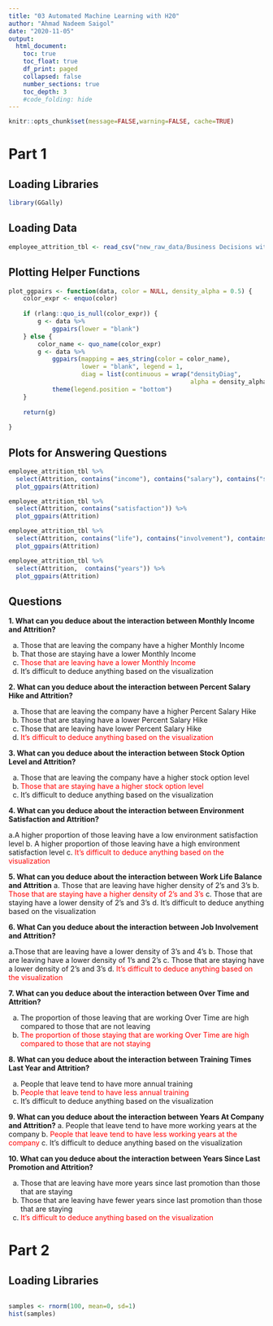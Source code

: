 ```yaml
---
title: "03 Automated Machine Learning with H20"
author: "Ahmad Nadeem Saigol"
date: "2020-11-05"
output:
  html_document:
    toc: true
    toc_float: true
    df_print: paged
    collapsed: false
    number_sections: true
    toc_depth: 3
    #code_folding: hide
---
```


```r
knitr::opts_chunk$set(message=FALSE,warning=FALSE, cache=TRUE)
```
# Part 1

## Loading Libraries
```r
library(GGally)
```

## Loading Data
```r
employee_attrition_tbl <- read_csv("new_raw_data/Business Decisions with Machine Learning/datasets-1067-1925-WA_Fn-UseC_-HR-Employee-Attrition.csv")
```

## Plotting Helper Functions
```r
plot_ggpairs <- function(data, color = NULL, density_alpha = 0.5) {
    color_expr <- enquo(color)
    
    if (rlang::quo_is_null(color_expr)) {
        g <- data %>%
            ggpairs(lower = "blank") 
    } else {
        color_name <- quo_name(color_expr)
        g <- data %>%
            ggpairs(mapping = aes_string(color = color_name), 
                    lower = "blank", legend = 1,
                    diag = list(continuous = wrap("densityDiag", 
                                                  alpha = density_alpha))) +
            theme(legend.position = "bottom")
    }
    
    return(g)
    
}

```
## Plots for Answering Questions
```r
employee_attrition_tbl %>%
  select(Attrition, contains("income"), contains("salary"), contains("stock")) %>%
  plot_ggpairs(Attrition)
```

```r
employee_attrition_tbl %>%
  select(Attrition, contains("satisfaction")) %>%
  plot_ggpairs(Attrition)
```
```r
employee_attrition_tbl %>%
  select(Attrition, contains("life"), contains("involvement"), contains("overtime")) %>%
  plot_ggpairs(Attrition)
```
```r
employee_attrition_tbl %>%
  select(Attrition,  contains("years")) %>%
  plot_ggpairs(Attrition)
```
## Questions


<b>1. What can you deduce about the interaction between Monthly Income and Attrition?</b>

a. Those that are leaving the company have a higher Monthly Income
b. That those are staying have a lower Monthly Income
c. <font color=red>Those that are leaving have a lower Monthly Income</font>
d. It's difficult to deduce anything based on the visualization


<b>2. What can you deduce about the interaction between Percent Salary Hike and Attrition?</b>

a. Those that are leaving the company have a higher Percent Salary Hike
b. Those that are staying have a lower Percent Salary Hike
c. Those that are leaving have lower Percent Salary Hike
d. <font color=red>It's difficult to deduce anything based on the visualization</font>


<b>3. What can you deduce about the interaction between Stock Option Level and Attrition?</b>

a. Those that are leaving the company have a higher stock option level
b. <font color=red>Those that are staying have a higher stock option level</font>
c. It's difficult to deduce anything based on the visualization


<b>4. What can you deduce about the interaction between Environment Satisfaction and Attrition?</b> 

a.A higher proportion of those leaving have a low environment satisfaction level
b. A higher proportion of those leaving have a high environment satisfaction level
c. <font color=red>It's difficult to deduce anything based on the visualization</font>


<b>5. What can you deduce about the interaction between Work Life Balance and Attrition</b> 
a. Those that are leaving have higher density of 2's and 3's
b. <font color=red>Those that are staying have a higher density of 2's and 3's</font>
c. Those that are staying have a lower density of 2's and 3's
d. It's difficult to deduce anything based on the visualization


<b>6. What Can you deduce about the interaction between Job Involvement and Attrition?</b>

a.Those that are leaving have a lower density of 3's and 4's
b. Those that are leaving have a lower density of 1's and 2's
c. Those that are staying have a lower density of 2's and 3's
d. <font color=red>It's difficult to deduce anything based on the visualization</font>


<b>7. What can you deduce about the interaction between Over Time and Attrition?</b>

a. The proportion of those leaving that are working Over Time are high compared to those that are not leaving
b. <font color=red>The proportion of those staying that are working Over Time are high compared to those that are not staying</font>


<b>8. What can you deduce about the interaction between Training Times Last Year and Attrition?</b>

a. People that leave tend to have more annual training
b. <font color=red>People that leave tend to have less annual training</font>
c. It's difficult to deduce anything based on the visualization


<b>9. What can you deduce about the interaction between Years At Company and Attrition?</b> 
a. People that leave tend to have more working years at the company
b. <font color=red>People that leave tend to have less working years at the company</font>
c. It's difficult to deduce anything based on the visualization


<b>10. What can you deduce about the interaction between Years Since Last Promotion and Attrition?</b>

a. Those that are leaving have more years since last promotion than those that are staying
b. Those that are leaving have fewer years since last promotion than those that are staying
c. <font color=red>It's difficult to deduce anything based on the visualization</font>

# Part 2
## Loading Libraries
```r

```

```r
samples <- rnorm(100, mean=0, sd=1)
hist(samples)
```
